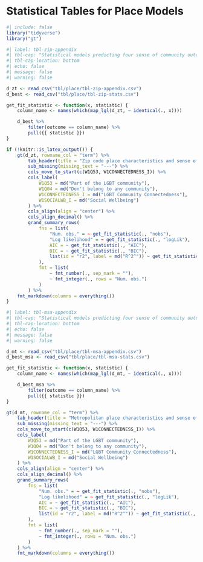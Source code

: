 # Statistical Tables for Place Models

```r
#| include: false
library("tidyverse")
library("gt")
```

::: {.content-visible when-format="html"}
```r
#| label: tbl-zip-appendix
#| tbl-cap: "Statistical models predicting four sense of community outcomes using ZCTA-level place characteristics and individual sociodemographic controls. Estimated cutpoints for ordinal models are not shown. Data source: Generations study, wave 1 (Meyer 2020 and ICPSR) and 2015-2019 ACS (US Census Bureau). "
#| tbl-cap-location: bottom
#| echo: false
#| message: false
#| warning: false

d_zt <- read_csv("tbl/place/tbl-zip-appendix.csv")
d_best <- read_csv("tbl/place/tbl-zip-stats.csv")

get_fit_statistic <- function(x, statistic) {
    column_name <- names(which(map_lgl(d_zt, ~ identical(., x))))

    d_best %>%
        filter(outcome == column_name) %>%
        pull({{ statistic }})
}

if (!knitr::is_latex_output()) {
    gt(d_zt, rowname_col = "term") %>%
        tab_header(title = "Zip code place characteristics and sense of community") %>%
        sub_missing(missing_text = "---") %>%
        cols_move_to_start(c(W1Q53, W1CONNECTEDNESS_I)) %>%
        cols_label(
            W1Q53 = md("Part of the LGBT community"),
            W1Q04 = md("Don't belong to any community"),
            W1CONNECTEDNESS_I = md("LGBT Community Connectedness"),
            W1SOCIALWB_I = md("Social Wellbeing")
        ) %>%
        cols_align(align = "center") %>%
        cols_align_decimal() %>%
        grand_summary_rows(
            fns = list(
                "Num. obs." = ~ get_fit_statistic(., "nobs"),
                "Log likelihood" = ~ get_fit_statistic(., "logLik"),
                AIC = ~ get_fit_statistic(., "AIC"),
                BIC = ~ get_fit_statistic(., "BIC"),
                list(id = "r2", label = md("R^2^")) ~ get_fit_statistic(., "r.squared")
            ),
            fmt = list(
                ~ fmt_number(., sep_mark = ""),
                ~ fmt_integer(., rows = "Num. obs.")
            )
        ) %>%
    fmt_markdown(columns = everything())
}

```
:::

::: {.content-visible when-format="pdf"}
\hypertarget{tbl-zip-appendix}{}
\begin{small}
\begin{longtable}{l|cccc}
\caption{
{\label{tbl-zip-appendix}Zip code place characteristics and sense of community}
} \\ 
\toprule
\multicolumn{1}{l}{} & Part of the LGBT & LGBT Community & Don't belong to & Social 
\\ & community & Connectedness & any community & Wellbeing \\
\midrule
Density (linear, scaled) & 0.078 & 0.035 &  &  \\ 
 & (0.055) & (0.015) &  &  \\ 
 &  &  &  &  \\ 
Density (logged) &  &  & 0.065 & 0.087 \\ 
 &  &  & (0.067) & (0.032) \\ 
 &  &  &  &  \\ 
Percent same-sex & 16.122 & 2.322 & 12.328 & 5.875 \\ 
couple households & (5.175) & (1.415) & (5.207) & (2.342) \\ 
 &  &  &  &  \\ 
Man & -0.162 & -0.043 & -0.072 & 0.061 \\ 
(ref. woman) & (0.115) & (0.033) & (0.109) & (0.052) \\ 
 &  &  &  &  \\ 
Non-binary/genderqueer & -0.046 & 0.005 & -0.835 & -0.329 \\ 
(ref. woman) & (0.241) & (0.069) & (0.226) & (0.111) \\ 
 &  &  &  &  \\ 
Middle cohort & -0.313 & -0.108 & -0.154 & 0.008 \\ 
(ref. younger) & (0.134) & (0.038) & (0.124) & (0.061) \\ 
 &  &  &  &  \\ 
Older cohort & -0.304 & -0.135 & 0.07 & 0.026 \\ 
(ref. younger) & (0.14) & (0.039) & (0.132) & (0.063) \\ 
 &  &  &  &  \\ 
Black/African American & 0.397 & 0.115 & -0.326 & -0.332 \\ 
(ref. white) & (0.149) & (0.042) & (0.139) & (0.068) \\ 
 &  &  &  &  \\ 
Latino/Hispanic & 0.408 & 0.12 & -0.174 & -0.214 \\ 
(ref. white) & (0.136) & (0.038) & (0.126) & (0.062) \\ 
 &  &  &  &  \\ 
Bisexual & -0.797 & -0.106 & -0.228 & -0.213 \\ 
(ref. lesbian/gay) & (0.13) & (0.037) & (0.12) & (0.059) \\ 
 &  &  &  &  \\ 
Other sexual minority & -0.357 & 0.018 & 0.114 & 0.001 \\ 
identity & (0.189) & (0.054) & (0.177) & (0.086) \\ 
(ref. lesbian/gay) &  &  &  &  \\ 
Democrat & 1.212 & 0.502 & 0.323 & 0.359 \\ 
(ref. Republican) & (0.252) & (0.07) & (0.232) & (0.113) \\ 
 &  &  &  &  \\ 
Independent or other & 0.749 & 0.301 & -0.127 & 0.149 \\ 
(ref. Republican) & (0.257) & (0.072) & (0.239) & (0.116) \\ 
 &  &  &  &  \\ 
More than high school & -0.488 & -0.068 & 0.295 & 0.335 \\ 
education & (0.138) & (0.039) & (0.126) & (0.062) \\ 
(ref. high school or less) &  &  &  &  \\ 
Intercept &  & 2.665 &  & 3.963 \\ 
 &  & (0.081) &  & (0.15) \\ 
\midrule 
\midrule 
Num. obs. & $1,357$ & $1,357$ & $1,357$ & $1,357$ \\ 
Log likelihood & $-1571.14$ & $-1068.10$ & $-2524.51$ & $-1709.87$ \\ 
AIC & $3174.29$ & $2166.20$ & $5087.03$ & $3449.74$ \\ 
BIC & $3257.69$ & $2244.39$ & $5186.07$ & $3527.94$ \\ 
R\textsuperscript{2} & — & $0.10$ & — & $0.13$ \\ 
\bottomrule
\end{longtable}
\end{small}
:::

::: {.content-visible when-format="html"}
```r
#| label: tbl-msa-appendix
#| tbl-cap: "Statistical models predicting four sense of community outcomes using MSA-level place characteristics and individual sociodemographic controls. Estimated cutpoints for ordinal models are not shown. Data source: Generations study, wave 1 (Meyer 2020 and ICPSR) and 2015-2019 ACS (US Census Bureau). "
#| tbl-cap-location: bottom
#| echo: false
#| message: false
#| warning: false

d_mt <- read_csv("tbl/place/tbl-msa-appendix.csv")
d_best_msa <- read_csv("tbl/place/tbl-msa-stats.csv")

get_fit_statistic <- function(x, statistic) {
    column_name <- names(which(map_lgl(d_mt, ~ identical(., x))))

    d_best_msa %>%
        filter(outcome == column_name) %>%
        pull({{ statistic }})
}

gt(d_mt, rowname_col = "term") %>%
    tab_header(title = "Metropolitan place characteristics and sense of community") %>%
    sub_missing(missing_text = "---") %>%
    cols_move_to_start(c(W1Q53, W1CONNECTEDNESS_I)) %>%
    cols_label(
        W1Q53 = md("Part of the LGBT community"),
        W1Q04 = md("Don't belong to any community"),
        W1CONNECTEDNESS_I = md("LGBT Community Connectedness"),
        W1SOCIALWB_I = md("Social Wellbeing")
    ) %>%
    cols_align(align = "center") %>%
    cols_align_decimal() %>%
    grand_summary_rows(
        fns = list(
            "Num. obs." = ~ get_fit_statistic(., "nobs"),
            "Log likelihood" = ~ get_fit_statistic(., "logLik"),
            AIC = ~ get_fit_statistic(., "AIC"),
            BIC = ~ get_fit_statistic(., "BIC"),
            list(id = "r2", label = md("R^2^")) ~ get_fit_statistic(., "r.squared")
        ),
        fmt = list(
            ~ fmt_number(., sep_mark = ""),
            ~ fmt_integer(., rows = "Num. obs.")
        )
    ) %>%
    fmt_markdown(columns = everything())

```
:::

::: {.content-visible when-format="pdf"}
\hypertarget{tbl-msa-appendix}{}
\begin{small}
\begin{longtable}{l|cccc}
\caption{
{\label{tbl-msa-appendix}Metropolitan place characteristics and sense of community}
} \\ 
\toprule
\multicolumn{1}{l}{} & Part of the LGBT & LGBT Community & Don't belong to & Social 
\\ & community & Connectedness & any community & Wellbeing \\
\midrule
Density (linear, scaled) & 0.058 & 0.024 &  &  \\ 
 & (0.055) & (0.016) &  &  \\ 
 &  &  &  &  \\ 
Density (logged) &  &  & 0.184 & 0.084 \\ 
 &  &  & (0.132) & (0.062) \\ 
 &  &  &  &  \\ 
Percent same-sex & 16.097 & -7.048 & 35.908 & 27.631 \\ 
couple households & (24.351) & (6.986) & (24.688) & (11.654) \\ 
 &  &  &  &  \\ 
Man & -0.139 & -0.027 & -0.135 & 0.063 \\ 
(ref. woman) & (0.122) & (0.035) & (0.116) & (0.055) \\ 
 &  &  &  &  \\ 
Non-binary/genderqueer & 0.001 & 0.018 & -0.725 & -0.316 \\ 
(ref. woman) & (0.256) & (0.074) & (0.239) & (0.117) \\ 
 &  &  &  &  \\ 
Middle cohort & -0.244 & -0.1 & -0.088 & 0.025 \\ 
(ref. younger) & (0.141) & (0.041) & (0.131) & (0.064) \\ 
 &  &  &  &  \\ 
Older cohort & -0.255 & -0.131 & 0.111 & 0.04 \\ 
(ref. younger) & (0.15) & (0.043) & (0.142) & (0.067) \\ 
 &  &  &  &  \\ 
Black/African American & 0.45 & 0.126 & -0.212 & -0.282 \\ 
(ref. white) & (0.156) & (0.044) & (0.145) & (0.07) \\ 
 &  &  &  &  \\ 
Latino/Hispanic & 0.411 & 0.12 & -0.159 & -0.216 \\ 
(ref. white) & (0.143) & (0.041) & (0.132) & (0.064) \\ 
 &  &  &  &  \\ 
Bisexual & -0.855 & -0.117 & -0.324 & -0.236 \\ 
(ref. lesbian/gay) & (0.139) & (0.04) & (0.13) & (0.063) \\ 
 &  &  &  &  \\ 
Other sexual minority & -0.35 & 0.024 & -0.017 & -0.034 \\ 
identity & (0.202) & (0.058) & (0.189) & (0.091) \\ 
(ref. lesbian/gay) &  &  &  &  \\ 
Democrat & 1.265 & 0.518 & 0.412 & 0.449 \\ 
(ref. Republican) & (0.268) & (0.075) & (0.246) & (0.119) \\ 
 &  &  &  &  \\ 
Independent or other & 0.738 & 0.301 & -0.045 & 0.254 \\ 
(ref. Republican) & (0.274) & (0.077) & (0.253) & (0.122) \\ 
 &  &  &  &  \\ 
More than high school & -0.45 & -0.052 & 0.282 & 0.351 \\ 
education & (0.148) & (0.042) & (0.134) & (0.066) \\ 
(ref. high school or less) &  &  &  &  \\ 
Intercept &  & 2.715 &  & 3.682 \\ 
 &  & (0.103) &  & (0.219) \\ 
\midrule 
\midrule 
Num. obs. & $1,209$ & $1,209$ & $1,209$ & $1,209$ \\ 
Log likelihood & $-1396.78$ & $-961.00$ & $-2248.87$ & $-1510.11$ \\ 
AIC & $2825.55$ & $1952.00$ & $4535.75$ & $3050.22$ \\ 
BIC & $2907.11$ & $2028.47$ & $4632.60$ & $3126.68$ \\ 
R\textsuperscript{2} & — & $0.09$ & — & $0.12$ \\ 
\bottomrule
\end{longtable}
\end{small}
:::
